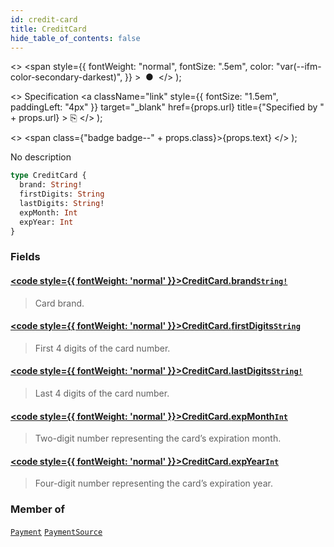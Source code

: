 ```yaml
---
id: credit-card
title: CreditCard
hide_table_of_contents: false
---
```


  <>
    <span
      style={{
        fontWeight: "normal",
        fontSize: ".5em",
        color: "var(--ifm-color-secondary-darkest)",
      }}
    >
      &nbsp;●&nbsp;
    </span>
  </>
);

  <>
    Specification
    <a
      className="link"
      style={{ fontSize: "1.5em", paddingLeft: "4px" }}
      target="\_blank"
      href={props.url}
      title={"Specified by " + props.url}
    >
      ⎘
    </a>
  </>
);

  <>
    <span class={"badge badge--" + props.class}>{props.text}</span>
  </>
);

No description

```graphql
type CreditCard {
  brand: String!
  firstDigits: String
  lastDigits: String!
  expMonth: Int
  expYear: Int
}
```

### Fields

#### [<code style={{ fontWeight: 'normal' }}>CreditCard.<b>brand</b></code>](#)<Bullet />[`String!`](../../../developer/api-reference/scalars/string) <Badge class="secondary" text="non-null"/> <Badge class="secondary" text="scalar"/>

> Card brand.

#### [<code style={{ fontWeight: 'normal' }}>CreditCard.<b>firstDigits</b></code>](#)<Bullet />[`String`](../../../developer/api-reference/scalars/string) <Badge class="secondary" text="scalar"/>

> First 4 digits of the card number.

#### [<code style={{ fontWeight: 'normal' }}>CreditCard.<b>lastDigits</b></code>](#)<Bullet />[`String!`](../../../developer/api-reference/scalars/string) <Badge class="secondary" text="non-null"/> <Badge class="secondary" text="scalar"/>

> Last 4 digits of the card number.

#### [<code style={{ fontWeight: 'normal' }}>CreditCard.<b>expMonth</b></code>](#)<Bullet />[`Int`](../../../developer/api-reference/scalars/int) <Badge class="secondary" text="scalar"/>

> Two-digit number representing the card’s expiration month.

#### [<code style={{ fontWeight: 'normal' }}>CreditCard.<b>expYear</b></code>](#)<Bullet />[`Int`](../../../developer/api-reference/scalars/int) <Badge class="secondary" text="scalar"/>

> Four-digit number representing the card’s expiration year.

### Member of

[`Payment`](../../../developer/api-reference/objects/payment) <Badge class="secondary" text="object"/><Bullet />[`PaymentSource`](../../../developer/api-reference/objects/payment-source) <Badge class="secondary" text="object"/>

